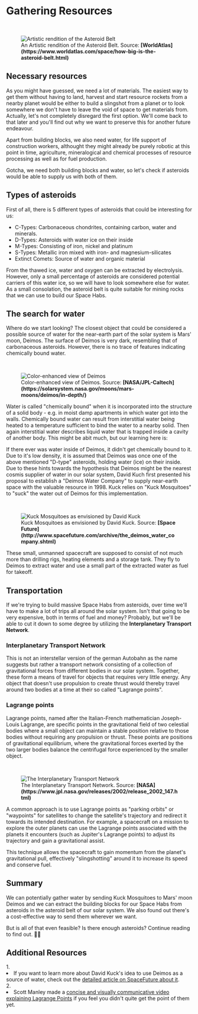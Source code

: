 
# Gathering Resources

<ReadingTime />

<br/>
<figure>
<Image src={require(".//../../../resources/images/asteroidbelt.png")} alt="Artistic rendition of the Asteroid Belt" />
<figcaption style={{ color: "rgb(156, 156, 156)", fontSize: "14px", marginTop: "2px" }}>An Artistic rendition of the Asteroid Belt. Source: <strong>[WorldAtlas](https://www.worldatlas.com/space/how-big-is-the-asteroid-belt.html)</strong></figcaption>
</figure>

## Necessary resources
As you might have guessed, we need a lot of materials. The easiest way to get them without having to land, harvest and start resource rockets from a nearby planet would be either to build a slingshot from a planet or to look somewhere we don't have to leave the void of space to get materials from. Actually, let's not completely disregard the first option. We'll come back to that later and you'll find out why we want to preserve this for another future endeavour.

Apart from building blocks, we also need water, for life support of construction workers, althought they might already be purely robotic at this point in time, agriculture, mineralogical and chemical processes of resource processing as well as for fuel production.

Gotcha, we need both building blocks and water, so let's check if asteroids would be able to supply us with both of them.

## Types of asteroids
First of all, there is 5 different types of asteroids that could be interesting for us:

- C-Types: Carbonaceous chondrites, containing carbon, water and minerals.
- D-Types: Asteroids with water ice on their inside
- M-Types: Consisting of iron, nickel and platinum
- S-Types: Metallic iron mixed with iron- and magnesium-silicates
- Extinct Comets: Source of water and organic material

From the thawed ice, water and oxygen can be extracted by electrolysis. However, only a small percentage of asteroids are considered potential carriers of this water ice, so we will have to look somewhere else for water. As a small consolation, the asteroid belt is quite suitable for mining rocks that we can use to build our Space Habs.

## The search for water
Where do we start looking? The closest object that could be considered a possible source of water for the near-earth part of the solar system is Mars' moon, Deimos. The surface of Deimos is very dark, resembling that of carbonaceous asteroids. However, there is no trace of features indicating chemically bound water. 

<br/>
<figure>
<Image src={require(".//../../../resources/images/deimos.png")} alt="Color-enhanced view of Deimos" />
<figcaption style={{ color: "rgb(156, 156, 156)", fontSize: "14px", marginTop: "2px" }}>Color-enhanced view of Deimos. Source: <strong>[NASA/JPL-Caltech](https://solarsystem.nasa.gov/moons/mars-moons/deimos/in-depth/)</strong></figcaption>
</figure>

Water is called "chemically bound" when it is incorporated into the structure of a solid body - e.g. in moist damp apartments in which water got into the walls. Chemically bound water can result from interstitial water being heated to a temperature sufficient to bind the water to a nearby solid. Then again interstitial water describes liquid water that is trapped inside a cavity of another body. This might be abit much, but our learning here is:

If there ever was water inside of Deimos, it didn't get chemically bound to it. Due to it's low density, it is assumed that Deimos was once one of the above mentioned "D-type" asteroids, holding water (ice) on their inside. Due to these hints towards the hypothesis that Deimos might be the nearest cosmis supplier of water in our solar system, David Kuch first presented his proposal to establish a "Deimos Water Company" to supply near-earth space with the valuable resource in 1998. Kuck relies on "Kuck Mosquitoes" to "suck" the water out of Deimos for this implementation. 

<br/>
<figure>
<Image src={require(".//../../../resources/images/deimosdrill.png")} alt="Kuck Mosquitoes as envisioned by  David Kuck" />
<figcaption style={{ color: "rgb(156, 156, 156)", fontSize: "14px", marginTop: "2px" }}>Kuck Mosquitoes as envisioned by  David Kuck. Source: <strong>[Space Future](http://www.spacefuture.com/archive/the_deimos_water_company.shtml)</strong></figcaption>
</figure>

These small, unmanned spacecraft are supposed to consist of not much more than drilling rigs, heating elements and a storage tank. They fly to Deimos to extract water and use a small part of the extracted water as fuel for takeoff.

## Transportation
If we're trying to build massive Space Habs from asteroids, over time we'll have to make a lot of trips all around the solar system. Isn't that going to be very expensive, both in terms of fuel and money? Probably, but we'll be able to cut it down to some degree by utilizing the <strong>Interplanetary Transport Network</strong>.

### Interplanetary Transport Network

This is not an interstellar version of the german Autobahn as the name suggests but rather a transport network consisting of a collection of gravitational forces from different bodies in our solar system. Together, these form a means of travel for objects that requires very little energy. Any object that doesn't use propulsion to create thrust would thereby travel around two bodies at a time at their so called "Lagrange points". 

### Lagrange points
Lagrange points, named after the Italian-French mathematician Joseph-Louis Lagrange, are specific points in the gravitational field of two celestial bodies where a small object can maintain a stable position relative to those bodies without requiring any propulsion or thrust. These points are positions of gravitational equilibrium, where the gravitational forces exerted by the two larger bodies balance the centrifugal force experienced by the smaller object.

<br/>
<figure>
<Image src={require(".//../../../resources/images/itn.png")} alt="The Interplanetary Transport Network" />
<figcaption style={{ color: "rgb(156, 156, 156)", fontSize: "14px", marginTop: "2px" }}>The Interplanetary Transport Network. Source: <strong>[NASA](https://www.jpl.nasa.gov/releases/2002/release_2002_147.html)</strong></figcaption>
</figure>

A common approach is to use Lagrange points as "parking orbits" or "waypoints" for satellites to change the satellite's trajectory and redirect it towards its intended destination. For example, a spacecraft on a mission to explore the outer planets can use the Lagrange points associated with the planets it encounters (such as Jupiter's Lagrange points) to adjust its trajectory and gain a gravitational assist. 

This technique allows the spacecraft to gain momentum from the planet's gravitational pull, effectively "slingshotting" around it to increase its speed and conserve fuel.

## Summary
We can potentially gather water by sending Kuck Mosquitoes to Mars' moon Deimos and we can extract the building blocks for our Space Habs from asteroids in the asteroid belt of our solar system. We also found out there's a cost-effective way to send them wherever we want. 

But is all of that even feasible? Is there enough asteroids? Continue reading to find out. 💁‍♂️


## Additional Resources
<AdditionalResources>
  <div>
    <span>1. </span><li>If you want to learn more about David Kuck's idea to use Deimos as a source of water, check out the <a href="https://spacefuture.com/archive/the_deimos_water_company.shtml" target="_blank">detailed article on SpaceFuture about it</a>.</li>
  </div>
<div>
    <span>2. </span><li>Scott Manley made a <a href="https://www.youtube.com/watch?v=7PHvDj4TDfM" target="_blank">concise and visually communicative video explaining Lagrange Points</a> if you feel you didn't quite get the point of them yet.</li>
  </div>
</AdditionalResources>


<Analytics />